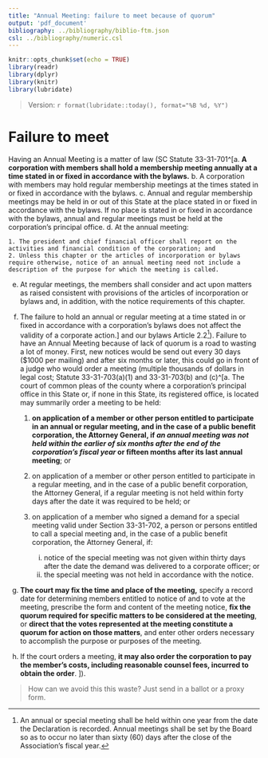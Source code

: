 ```yaml
---
title: "Annual Meeting: failure to meet because of quorum"
output: 'pdf_document'
bibliography: ../bibliography/biblio-ftm.json
csl: ../bibliography/numeric.csl
---
```


```r
knitr::opts_chunk$set(echo = TRUE)
library(readr)
library(dplyr)
library(knitr)
library(lubridate)

```

>Version: `r format(lubridate::today(), format="%B %d, %Y")`

# Failure to meet

Having an Annual Meeting is a matter of law (SC Statute 33-31-701^[a. **A corporation with members shall hold a membership meeting annually at a time stated in or fixed in accordance with the bylaws.**
b. A corporation with members may hold regular membership meetings at the times stated in or fixed in accordance with the bylaws.
c. Annual and regular membership meetings may be held in or out of this State at the place stated in or fixed in accordance with the bylaws. If no place is stated in or fixed in accordance with the bylaws, annual and regular meetings must be held at the corporation's principal office.
d. At the annual meeting:

    1. The president and chief financial officer shall report on the activities and financial condition of the corporation; and
    2. Unless this chapter or the articles of incorporation or bylaws require otherwise, notice of an annual meeting need not include a description of the purpose for which the meeting is called.

e. At regular meetings, the members shall consider and act upon matters as raised consistent with provisions of the articles of incorporation or bylaws and, in addition, with the notice requirements of this chapter.
f. The failure to hold an annual or regular meeting at a time stated in or fixed in accordance with a corporation's bylaws does not affect the validity of a corporate action.] and our bylaws Article 2.2^[An annual or special meeting shall be held within one year from the date the Declaration is recorded. Annual meetings shall be set by the Board so as to occur no later than sixty (60) days after the close of the Association’s fiscal year.]). Failure to have an Annual Meeting because of lack of quorum is a road to wasting a lot of money. First, new notices would be send out every 30 days ($1000 per mailing) and after six months or later, this could go in front of a judge who would order a meeting (multiple thousands of dollars in legal cost; Statute 33-31-703(a)(1) and 33-31-703(b) and (c)^[a. The court of common pleas of the county where a corporation's principal office in this State or, if none in this State, its registered office, is located may summarily order a meeting to be held:

    1. **on application of a member or other person entitled to participate in an annual or regular meeting, and in the case of a public benefit corporation, the Attorney General, if *an annual meeting was not held within the earlier of six months after the end of the corporation's fiscal year* or fifteen months after its last annual meeting**; or
    2. on application of a member or other person entitled to participate in a regular meeting, and in the case of a public benefit corporation, the Attorney General, if a regular meeting is not held within forty days after the date it was required to be held; or
    3. on application of a member who signed a demand for a special meeting valid under Section 33-31-702, a person or persons entitled to call a special meeting and, in the case of a public benefit corporation, the Attorney General, if:

        i. notice of the special meeting was not given within thirty days after the date the demand was delivered to a corporate officer; or
        ii. the special meeting was not held in accordance with the notice.

b. **The court may fix the time and place of the meeting,** specify a record date for determining members entitled to notice of and to vote at the meeting, prescribe the form and content of the meeting notice, **fix the quorum required for specific matters to be considered at the meeting**, or **direct that the votes represented at the meeting constitute a quorum for action on those matters**, and enter other orders necessary to accomplish the purpose or purposes of the meeting.
c. If the court orders a meeting, **it may also order the corporation to pay the member's costs, including reasonable counsel fees, incurred to obtain the order**.
]).

> How can we avoid this this waste? Just send in a ballot or a proxy form. 

